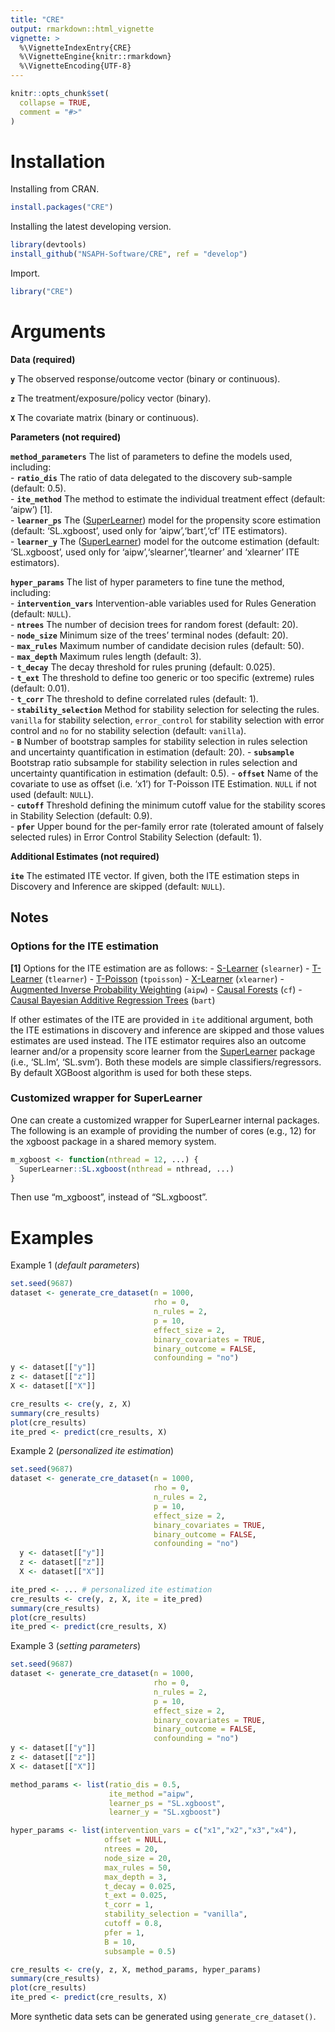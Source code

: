 ```yaml
---
title: "CRE"
output: rmarkdown::html_vignette
vignette: >
  %\VignetteIndexEntry{CRE}
  %\VignetteEngine{knitr::rmarkdown}
  %\VignetteEncoding{UTF-8}
---
```


```r
knitr::opts_chunk$set(
  collapse = TRUE,
  comment = "#>"
)
```

# Installation

Installing from CRAN.

```r
install.packages("CRE")
```

Installing the latest developing version. 

```r
library(devtools)
install_github("NSAPH-Software/CRE", ref = "develop")
```

Import.

```r
library("CRE")
```

# Arguments

__Data (required)__   

**`y`** The observed response/outcome vector (binary or continuous).

**`z`** The treatment/exposure/policy vector (binary).  

**`X`** The covariate matrix (binary or continuous).    

__Parameters (not required)__   

**`method_parameters`** The list of parameters to define the models used, including:    
- **`ratio_dis`** The ratio of data delegated to the discovery sub-sample (default: 0.5).     
- **`ite_method`** The method to estimate the individual treatment effect (default: 'aipw') [1].      
- **`learner_ps`** The ([SuperLearner](https://cran.r-project.org/web/packages/SuperLearner/index.html)) model for the propensity score estimation (default: 'SL.xgboost', used only for 'aipw','bart','cf' ITE estimators).     
- **`learner_y`** The ([SuperLearner](https://cran.r-project.org/web/packages/SuperLearner/index.html)) model for the outcome estimation (default: 'SL.xgboost', used only for 'aipw','slearner','tlearner' and 'xlearner' ITE estimators).       

**`hyper_params`** The list of hyper parameters to fine tune the method, including:    
- **`intervention_vars`** Intervention-able variables used for Rules Generation (default: `NULL`).   
- **`ntrees`** The number of decision trees for random forest (default: 20).       
- **`node_size`** Minimum size of the trees' terminal nodes (default: 20).    
- **`max_rules`** Maximum number of candidate decision rules (default: 50).     
- **`max_depth`** Maximum rules length (default: 3).     
- **`t_decay`** The decay threshold for rules pruning (default: 0.025).        
- **`t_ext`** The threshold to define too generic or too specific (extreme) rules (default: 0.01).        
- **`t_corr`** The threshold to define correlated rules (default: 1).     
- **`stability_selection`** Method for stability selection for selecting the rules. `vanilla` for stability selection, `error_control` for stability selection with error control and `no` for no stability selection (default: `vanilla`).    
- **`B`** Number of bootstrap samples for stability selection in rules selection and uncertainty quantification in estimation (default: 20).
- **`subsample`** Bootstrap ratio subsample for stability selection in rules selection and uncertainty quantification in estimation (default: 0.5).
- **`offset`** Name of the covariate to use as offset (i.e. 'x1') for T-Poisson ITE Estimation. `NULL` if not used (default: `NULL`).   
- **`cutoff`** Threshold defining the minimum cutoff value for the stability scores in Stability Selection (default: 0.9).    
- **`pfer`** Upper bound for the per-family error rate (tolerated amount of falsely selected rules) in Error Control Stability Selection (default: 1).

__Additional Estimates (not required)__  

**`ite`** The estimated ITE vector. If given, both the ITE estimation steps in Discovery and Inference are skipped (default: `NULL`).    


## Notes

### Options for the ITE estimation

**[1]** Options for the ITE estimation are as follows: 
- [S-Learner](https://www.tandfonline.com/doi/pdf/10.1198/jcgs.2010.08162?casa_token=OZlb52s-4bMAAAAA:60Ye7a0sTgZV-K2EtRs_zyE1GD2H3xgbleo47Fz1Mte3ZCiz097oV8QYTMbRvHTUoy57ukcrvEk) (`slearner`)
- [T-Learner](https://journals.sagepub.com/doi/pdf/10.1002/dir.10035?casa_token=Cxhw8gRR8bEAAAAA:Dtjt4dDd_CTFg0G0w7TiBYEFjqT1p2ufeyFAX2R8GrUUNmkyrLUKYOhyK_VCQvXzO8rddPjOK5A) (`tlearner`)
- [T-Poisson](https://journals.sagepub.com/doi/pdf/10.1002/dir.10035?casa_token=Cxhw8gRR8bEAAAAA:Dtjt4dDd_CTFg0G0w7TiBYEFjqT1p2ufeyFAX2R8GrUUNmkyrLUKYOhyK_VCQvXzO8rddPjOK5A) (`tpoisson`)
- [X-Learner](https://www.pnas.org/doi/epdf/10.1073/pnas.1804597116) (`xlearner`)
- [Augmented Inverse Probability Weighting](https://www.jstor.org/stable/pdf/2290910.pdf?casa_token=W6IlQUhMN4cAAAAA:R-BueV-53W70b3EcdDXGZGLtDQgLt-97wTIS_6gIbdvtWwjVOqSDqm5APxY4BOfDXbx9rrO0f4vjKXjKC_kYxiwFIJGvxG0rx2glk3NCxT18x2b0PA) (`aipw`)
- [Causal Forests](https://projecteuclid.org/journals/annals-of-statistics/volume-47/issue-2/Generalized-random-forests/10.1214/18-AOS1709.full) (`cf`)
- [Causal Bayesian Additive Regression Trees](https://www.tandfonline.com/doi/pdf/10.1198/jcgs.2010.08162?casa_token=tlBxbbiESdgAAAAA:3RY4NQrwexcIyo2F-v1SIty7ZSMD8qNIf5uiHqlN8G3BWCisPDEtHOWn5IK23tAdN2zOqzNo-p4) (`bart`)

If other estimates of the ITE are provided in `ite` additional argument, both the ITE estimations in discovery and inference are skipped and those values estimates are used instead.  The ITE estimator requires also an outcome learner and/or a propensity score learner from the [SuperLearner](https://cran.r-project.org/web/packages/SuperLearner/index.html) package (i.e., 'SL.lm', 'SL.svm'). Both these models are simple classifiers/regressors. By default XGBoost algorithm is used for both these steps.   

### Customized wrapper for SuperLearner

One can create a customized wrapper for SuperLearner internal packages. The following is an example of providing the number of cores (e.g., 12) for the xgboost package in a shared memory system. 

```R
m_xgboost <- function(nthread = 12, ...) {
  SuperLearner::SL.xgboost(nthread = nthread, ...)
}
```

Then use "m_xgboost", instead of "SL.xgboost".  

# Examples

Example 1 (*default parameters*)
```R
set.seed(9687)
dataset <- generate_cre_dataset(n = 1000, 
                                rho = 0, 
                                n_rules = 2, 
                                p = 10,
                                effect_size = 2, 
                                binary_covariates = TRUE,
                                binary_outcome = FALSE,
                                confounding = "no")
y <- dataset[["y"]]
z <- dataset[["z"]]
X <- dataset[["X"]]

cre_results <- cre(y, z, X)
summary(cre_results)
plot(cre_results)
ite_pred <- predict(cre_results, X)
```

Example 2 (*personalized ite estimation*)
```R
set.seed(9687)
dataset <- generate_cre_dataset(n = 1000, 
                                rho = 0, 
                                n_rules = 2, 
                                p = 10,
                                effect_size = 2, 
                                binary_covariates = TRUE,
                                binary_outcome = FALSE,
                                confounding = "no")
  y <- dataset[["y"]]
  z <- dataset[["z"]]
  X <- dataset[["X"]]

ite_pred <- ... # personalized ite estimation
cre_results <- cre(y, z, X, ite = ite_pred)
summary(cre_results)
plot(cre_results)
ite_pred <- predict(cre_results, X)
```

Example 3 (*setting parameters*)
```R
set.seed(9687)
dataset <- generate_cre_dataset(n = 1000, 
                                rho = 0, 
                                n_rules = 2, 
                                p = 10,
                                effect_size = 2, 
                                binary_covariates = TRUE,
                                binary_outcome = FALSE,
                                confounding = "no")
y <- dataset[["y"]]
z <- dataset[["z"]]
X <- dataset[["X"]]

method_params <- list(ratio_dis = 0.5,
                      ite_method ="aipw",
                      learner_ps = "SL.xgboost",
                      learner_y = "SL.xgboost")

hyper_params <- list(intervention_vars = c("x1","x2","x3","x4"),
                     offset = NULL,
                     ntrees = 20,
                     node_size = 20,
                     max_rules = 50,
                     max_depth = 3,
                     t_decay = 0.025,
                     t_ext = 0.025,
                     t_corr = 1,
                     stability_selection = "vanilla",
                     cutoff = 0.8,
                     pfer = 1,
                     B = 10,
                     subsample = 0.5)

cre_results <- cre(y, z, X, method_params, hyper_params)
summary(cre_results)
plot(cre_results)
ite_pred <- predict(cre_results, X)
```

More synthetic data sets can be generated using `generate_cre_dataset()`.
